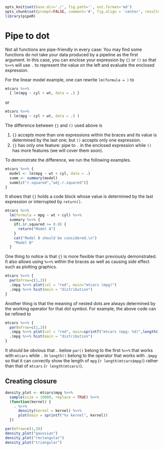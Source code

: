 ```r
opts_knit$set(base.dir='./', fig.path='', out.format='md')
opts_chunk$set(prompt=FALSE, comment='#', fig.align = 'center', results='markup')
library(pipeR)
```

# Pipe to dot

Not all functions are pipe-friendly in every case: You may find some functions do not take your data produced by a pipeline as the first argument. In this case, you can enclose your expression by `{}` or `()` so that `%>>%` will use `.` to represent the value on the left and evaluate the enclosed expression.

For the linear model example, one can rewrite `lm(formula = )` to

```r
mtcars %>>%
  { lm(mpg ~ cyl + wt, data = .) }
```

or 

```r
mtcars %>>%
  ( lm(mpg ~ cyl + wt, data = .) )
```

The difference between `{}` and `()` used above is

1. `{}` accepts more than one expressions within the braces and its value is determined by the last one; but `()` accepts only one expression.
2. `{}` has only one feature: pipe to `.` in the enclosed expression while `()` has more features (we will cover them soon).

To demonstrate the difference, we run the following examples.

```r
mtcars %>>% {
  model <- lm(mpg ~ wt + cyl, data = .)
  summ <- summary(model)
  summ[c("r.squared","adj.r.squared")]
}
```

It shows that `{}` holds a code block whose value is determined by the last expression or interrupted by `return()`.

```r
mtcars %>>% 
  lm(formula = mpg ~ wt + cyl) %>>%
  summary %>>% {
    if(.$r.squared >= 0.8) {
      return("Model A")
    }
    cat("Model B should be considered.\n")
    "Model B"
  }
```

One thing to notice is that `{}` is more flexible than previously demonstrated. It also allows using `%>>%` within the braces as well as causing side effect such as plotting graphics.

```r
mtcars %>>% {
  par(mfrow=c(1,2))
  .$mpg %>>% plot(col = "red", main="mtcars (mpg)")
  .$mpg %>>% hist(main = "distribution")
}
```

Another thing is that the meaning of nested dots are always determined by the working operator for that dot symbol. For example, the above code can be refined to

```r
mtcars %>>% {
  par(mfrow=c(1,2))
  .$mpg %>>% plot(col = "red", main=sprintf("mtcars (mpg: %d)",length(.)))
  .$mpg %>>% hist(main = "distribution")
}
```

It should be obvious that `.` below `par()` belong to the first `%>>%` that works with `mtcars` while `.` in `length()` belong to the operator that works with `.$mpg` so that it can correctly show the length of `mpg` (`r length(mtcars$mpg)`) rather than that of `mtcars` (`r length(mtcars)`).

## Creating closure

```r
density_plot <- mtcars$mpg %>>%
  sample(size = 10000, replace = TRUE) %>>%
  (function(kernel) {
    . %>>%
      density(kernel = kernel) %>>%
      plot(main = sprintf("%s kernel", kernel))
  })

par(mfrow=c(1,3))
density_plot("gaussian")
density_plot("rectangular")
density_plot("triangular")
```

